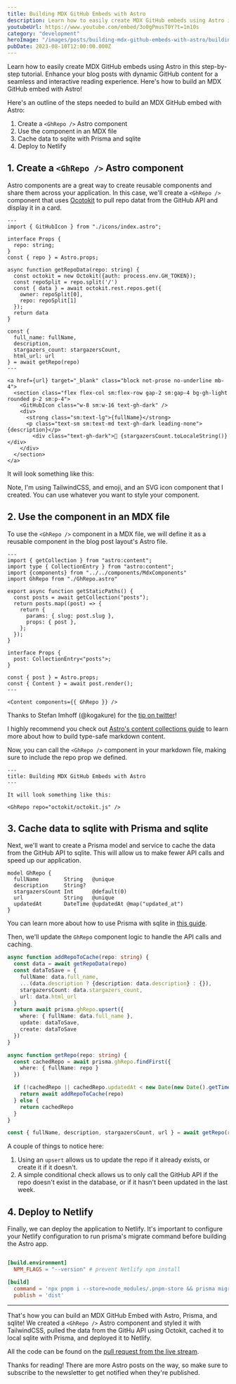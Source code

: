 ```yaml
---
title: Building MDX GitHub Embeds with Astro
description: Learn how to easily create MDX GitHub embeds using Astro in this step-by-step tutorial.
youtubeUrl: https://www.youtube.com/embed/3o0gPmusT0Y?t=1m10s
category: "development"
heroImage: "/images/posts/building-mdx-github-embeds-with-astro/building-mdx-github-embeds-with-astro-thumbnail.jpeg"
pubDate: 2023-08-10T12:00:00.000Z
---
```


Learn how to easily create MDX GitHub embeds using Astro in this step-by-step tutorial. Enhance your blog posts with dynamic GitHub content for a seamless and interactive reading experience. Here's how to build an MDX GitHub embed with Astro!

Here's an outline of the steps needed to build an MDX GitHub embed with Astro:

1. Create a `<GhRepo />` Astro component
2. Use the component in an MDX file
3. Cache data to sqlite with Prisma and sqlite
4. Deploy to Netlify

## 1. Create a `<GhRepo />` Astro component

Astro components are a great way to create reusable components and share them across your application. In this case, we'll create a `<GhRepo />` component that uses [Ocotokit](https://github.com/octokit/octokit.js) to pull repo datat from the GitHub API and display it in a card.

```astro title="GhRepo.astro"
---
import { GitHubIcon } from "./icons/index.astro";

interface Props {
  repo: string;
}
const { repo } = Astro.props;

async function getRepoData(repo: string) {
  const octokit = new Octokit({auth: process.env.GH_TOKEN});
  const repoSplit = repo.split('/')
  const { data } = await octokit.rest.repos.get({
    owner: repoSplit[0],
    repo: repoSplit[1]
  });
  return data
}

const { 
  full_name: fullName,
  description,
  stargazers_count: stargazersCount,
  html_url: url 
} = await getRepo(repo)
---

<a href={url} target="_blank" class="block not-prose no-underline mb-4">
  <section class="flex flex-col sm:flex-row gap-2 sm:gap-4 bg-gh-light rounded p-2 sm:p-4">
    <GitHubIcon class="w-8 sm:w-16 text-gh-dark" />
    <div>
      <strong class="sm:text-lg">{fullName}</strong>
      <p class="text-sm sm:text-md text-gh-dark leading-none">{description}</p>
        <div class="text-gh-dark">🔭 {stargazersCount.toLocaleString()}</div>
    </div>
  </section>
</a>
```

It will look something like this:

<GhRepo repo="octokit/octokit.js" />

Note, I'm using TailwindCSS, and emoji, and an SVG icon component that I created. You can use whatever you want to style your component.

## 2. Use the component in an MDX file

To use the `<GhRepo />` component in a MDX file, we will define it as a reusable component in the blog post layout's Astro file.

```astro title="PostLayout.astro"
---
import { getCollection } from "astro:content";
import type { CollectionEntry } from "astro:content";
import {components} from "../../components/MdxComponents"
import GhRepo from "./GhRepo.astro"

export async function getStaticPaths() {
  const posts = await getCollection("posts");
  return posts.map((post) => {
    return {
      params: { slug: post.slug },
      props: { post },
    };
  });
}

interface Props {
  post: CollectionEntry<"posts">;
}

const { post } = Astro.props;
const { Content } = await post.render();
---

<Content components={{ GhRepo }} />
```

Thanks to Stefan Imhoff (@kogakure) for the [tip on twitter](https://twitter.com/kogakure/status/1689527906098114560)!

I highly recommend you check out [Astro's content collections guide](https://docs.astro.build/en/guides/content-collections/) to learn more about how to build type-safe markdown content.

Now, you can call the `<GhRepo />` component in your markdown file, making sure to include the repo prop we defined.

```mdx title="building-mdx-github-embeds-with-astro.mdx"
---
title: Building MDX GitHub Embeds with Astro
---

It will look something like this:

<GhRepo repo="octokit/octokit.js" />
```


## 3. Cache data to sqlite with Prisma and sqlite

Next, we'll want to create a Prisma model and service to cache the data from the GitHub API to sqlite. This will allow us to make fewer API calls and speed up our application.

```prisma title="schema.prisma"
model GhRepo {
  fullName        String   @unique
  description     String?
  stargazersCount Int      @default(0)
  url             String   @unique
  updatedAt       DateTime @updatedAt @map("updated_at")
}
```

You can learn more about how to use Prisma with sqlite in [this guide](https://www.prisma.io/docs/concepts/database-connectors/sqlite).

Then, we'll update the `GhRepo` component logic to handle the API calls and caching.

```ts title="GhRepo.astro"
async function addRepoToCache(repo: string) {
  const data = await getRepoData(repo)
  const dataToSave = {
    fullName: data.full_name,
    ...(data.description ? {description: data.description} : {}),
    stargazersCount: data.stargazers_count,
    url: data.html_url
  }
  return await prisma.ghRepo.upsert({
    where: { fullName: data.full_name },
    update: dataToSave,
    create: dataToSave
  })
}

async function getRepo(repo: string) {
  const cachedRepo = await prisma.ghRepo.findFirst({
    where: { fullName: repo }
  })

  if (!cachedRepo || cachedRepo.updatedAt < new Date(new Date().getTime() - 1000 * 60 * 60 * 24 * 7)) {
    return await addRepoToCache(repo)
  } else {
    return cachedRepo
  }
}

const { fullName, description, stargazersCount, url } = await getRepo(repo)
```

A couple of things to notice here:
1. Using an `upsert` allows us to update the repo if it already exists, or create it if it doesn't.
2. A simple conditional check allows us to only call the GitHub API if the repo doesn't exist in the database, or if it hasn't been updated in the last week.

## 4. Deploy to Netlify

Finally, we can deploy the application to Netlify. It's important to configure your Netlify configuration to run prisma's migrate command before building the Astro app.
```toml title="netlify.toml"

[build.environment]
  NPM_FLAGS = "--version" # prevent Netlify npm install

[build]
  command = 'npx pnpm i --store=node_modules/.pnpm-store && prisma migrate dev && npm run build'
  publish = 'dist'
```

---

That's how you can build an MDX GitHub Embed with Astro, Prisma, and sqlite! We created a `<GhRepo />` Astro component and styled it with TailwindCSS, pulled the data from the GitHu API using Octokit, cached it to local sqlite with Prisma, and deployed it to Netlify.

All the code can be found on the [pull request from the live stream](https://github.com/joshmedeski/joshmedeski.com/pull/19).

Thanks for reading! There are more Astro posts on the way, so make sure to subscribe to the newsletter to get notified when they're published.

